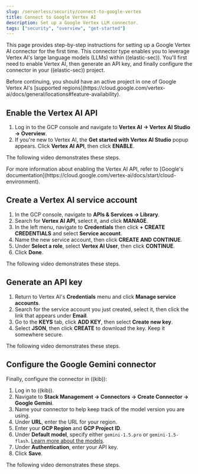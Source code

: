 ```yaml
---
slug: /serverless/security/connect-to-google-vertex
title: Connect to Google Vertex AI
description: Set up a Google Vertex LLM connector.
tags: ["security", "overview", "get-started"]
---
```


This page provides step-by-step instructions for setting up a Google Vertex AI connector for the first time. This connector type enables you to leverage Vertex AI's large language models (LLMs) within ((elastic-sec)). You'll first need to enable Vertex AI, then generate an API key, and finally configure the connector in your ((elastic-sec)) project.

<DocCallOut title="Important"> 
Before continuing, you should have an active project in one of Google Vertex AI's [supported regions](https://cloud.google.com/vertex-ai/docs/general/locations#feature-availability). 
</DocCallOut>

## Enable the Vertex AI API

1. Log in to the GCP console and navigate to **Vertex AI → Vertex AI Studio → Overview**. 
2. If you're new to Vertex AI, the **Get started with Vertex AI Studio** popup appears. Click **Vertex AI API**, then click **ENABLE**.

The following video demonstrates these steps.

<DocVideo source="vidyard" id="vFhtbiCZiKhvdZGy2FjyeT"/>

<DocCallOut title="Note">
For more information about enabling the Vertex AI API, refer to [Google's documentation](https://cloud.google.com/vertex-ai/docs/start/cloud-environment).
</DocCallOut>

## Create a Vertex AI service account

1. In the GCP console, navigate to **APIs & Services → Library**.
2. Search for **Vertex AI API**, select it, and click **MANAGE**.
3. In the left menu, navigate to **Credentials** then click **+ CREATE CREDENTIALS** and select **Service account**.
4. Name the new service account, then click **CREATE AND CONTINUE**. 
5. Under **Select a role**, select **Vertex AI User**, then click **CONTINUE**.
6. Click **Done**.

The following video demonstrates these steps.

<DocVideo source="vidyard" id="tmresYYiags2w2nTv3Gac8"/>

## Generate an API key

1. Return to Vertex AI's **Credentials** menu and click **Manage service accounts**.
2. Search for the service account you just created, select it, then click the link that appears under **Email**.
3. Go to the **KEYS** tab, click **ADD KEY**, then select **Create new key**.
4. Select **JSON**, then click **CREATE** to download the key. Keep it somewhere secure.

The following video demonstrates these steps.

<DocVideo source="vidyard" id="hrcy3F9AodwhJcV1i2yqbG"/>

## Configure the Google Gemini connector

Finally, configure the connector in ((kib)):

1. Log in to ((kib)).
2. Navigate to **Stack Management → Connectors → Create Connector → Google Gemini**.
3. Name your connector to help keep track of the model version you are using.
4. Under **URL**, enter the URL for your region.
5. Enter your **GCP Region** and **GCP Project ID**.
6. Under **Default model**, specify either `gemini-1.5.pro` or `gemini-1.5-flash`. [Learn more about the models](https://cloud.google.com/vertex-ai/generative-ai/docs/learn/models).
7. Under **Authentication**, enter your API key.
8. Click **Save**.

The following video demonstrates these steps.

<DocVideo source="vidyard" id="8L2WPm2HKN1cH872Gs5uvL"/>